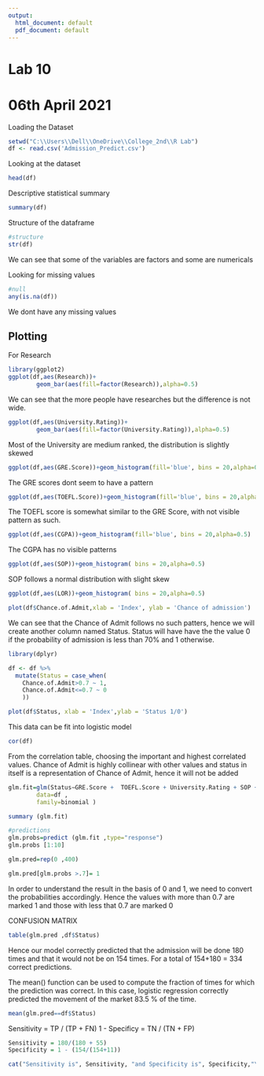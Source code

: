 ---
output:
  html_document: default
  pdf_document: default
---
# Lab 10
# 06th April 2021

Loading the Dataset

```{r}
setwd("C:\\Users\\Dell\\OneDrive\\College_2nd\\R Lab") 
df <- read.csv('Admission_Predict.csv')
```


Looking at the dataset
```{r}
head(df)
```

Descriptive statistical summary
```{r}
summary(df)
```

Structure of the dataframe
```{r}
#structure
str(df)
```
We can see that some of the variables are factors and some are numericals


Looking for missing values
```{r}
#null
any(is.na(df))
```
We dont have any missing values


## Plotting

For Research
```{r}
library(ggplot2)
ggplot(df,aes(Research))+
        geom_bar(aes(fill=factor(Research)),alpha=0.5)
```
We can see that the more people have researches but the difference is not wide.


```{r}
ggplot(df,aes(University.Rating))+
        geom_bar(aes(fill=factor(University.Rating)),alpha=0.5)
```
Most of the University are medium ranked, the distribution is slightly skewed



```{r}
ggplot(df,aes(GRE.Score))+geom_histogram(fill='blue', bins = 20,alpha=0.5)
```
The GRE scores dont seem to have a pattern


```{r}
ggplot(df,aes(TOEFL.Score))+geom_histogram(fill='blue', bins = 20,alpha=0.5)
```
The TOEFL score is somewhat similar to the GRE Score, with not visible pattern as such.


```{r}
ggplot(df,aes(CGPA))+geom_histogram(fill='blue', bins = 20,alpha=0.5)

```
The CGPA has no visible patterns

```{r}
ggplot(df,aes(SOP))+geom_histogram( bins = 20,alpha=0.5)
```
SOP follows a normal distribution with slight skew


```{r}
ggplot(df,aes(LOR))+geom_histogram( bins = 20,alpha=0.5)
```



```{r}
plot(df$Chance.of.Admit,xlab = 'Index', ylab = 'Chance of admission')
```
We can see that the Chance of Admit follows no such patters, hence we will create another column named Status. Status will have have the the value 0 if the probability of admission is less than 70% and 1 otherwise.

```{r}
library(dplyr)
```
```{r}
df <- df %>%
  mutate(Status = case_when(
    Chance.of.Admit>0.7 ~ 1,
    Chance.of.Admit<=0.7 ~ 0
    ))
```

```{r}
plot(df$Status, xlab = 'Index',ylab = 'Status 1/0')
```
This data can be fit into logistic model

```{r}
cor(df)
```
From the correlation table, choosing the important and highest correlated values. Chance of Admit is highly collinear with other values and status in itself is a representation of Chance of Admit, hence it will not be added


```{r}
glm.fit=glm(Status∼GRE.Score +  TOEFL.Score + University.Rating + SOP + LOR + CGPA +Research,
        data=df ,
        family=binomial )

summary (glm.fit)
```


```{r}
#predictions
glm.probs=predict (glm.fit ,type="response")
glm.probs [1:10]
```
```{r}
glm.pred=rep(0 ,400)

glm.pred[glm.probs >.7]= 1
```
In order to understand the result in the basis of 0 and 1, we need to convert the probabilities accordingly. Hence the values with more than 0.7 are marked 1 and those with less that 0.7 are marked 0



CONFUSION MATRIX
```{r}
table(glm.pred ,df$Status)
```
Hence our model correctly predicted that the admission will be done 180 times and that it would not be on 154 times. 
For a total of 154+180 = 334 correct predictions.

The mean() function can be used to compute the fraction of times for which the prediction was correct. In this case, logistic regression
correctly predicted the movement of the market 83.5 % of the time.

```{r}
mean(glm.pred==df$Status)
```
Sensitivity = TP / (TP + FN)
1 - Specificy = TN / (TN + FP)

```{r}
Sensitivity = 180/(180 + 55)
Specificity = 1 - (154/(154+11))

cat("Sensitivity is", Sensitivity, "and Specificity is", Specificity,"\n")
```


































